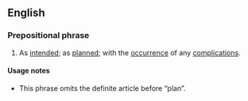 ==English==

===Prepositional phrase===
{{infl|en|prepositional phrase|head=[[according to]] [[plan]]}}

# {{context|manner}} As [[intend]]ed; as [[plan]]ned; with the [[occurrence]] of any [[complication]]s.

====Usage notes====
* This phrase omits the definite article before “plan”.